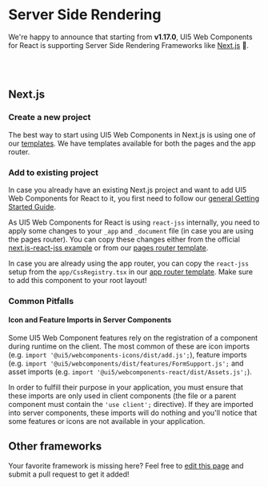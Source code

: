 
<Meta title="Server Side Rendering" />

<TableOfContent />

# Server Side Rendering

We're happy to announce that starting from **v1.17.0**, UI5 Web Components for React is supporting Server Side Rendering Frameworks like [Next.js](https://nextjs.org/) 🎉.

<SsrLimitations />

<br />
<br />

## Next.js

### Create a new project

The best way to start using UI5 Web Components in Next.js is using one of our [templates](https://sap.github.io/ui5-webcomponents-react/?path=/docs/project-templates--docs).
We have templates available for both the pages and the app router.

### Add to existing project

In case you already have an existing Next.js project and want to add UI5 Web Components for React to it, you first need to follow our [general Getting Started Guide](https://sap.github.io/ui5-webcomponents-react/?path=/docs/getting-started--docs#add-ui5webcomponents-react-to-an-existing-app).

As UI5 Web Components for React is using `react-jss` internally, you need to apply some changes to your `_app` and `_document` file (in case you are using the pages router).
You can copy these changes either from the official [next.js-react-jss example](https://github.com/vercel/next.js/tree/canary/examples/with-react-jss) or from our [pages router template](https://github.com/SAP/ui5-webcomponents-react/tree/main/examples/nextjs-pages).

In case you are already using the app router, you can copy the `react-jss` setup from the `app/CssRegistry.tsx` in our [app router template](https://github.com/SAP/ui5-webcomponents-react/tree/main/examples/nextjs-app). Make sure to add this component to your root layout! 

### Common Pitfalls

#### Icon and Feature Imports in Server Components

Some UI5 Web Component features rely on the registration of a component during runtime on the client. 
The most common of these are icon imports (e.g. `import '@ui5/webcomponents-icons/dist/add.js';`), feature imports (e.g. `import '@ui5/webcomponents/dist/features/FormSupport.js';` and asset imports (e.g. `import '@ui5/webcomponents-react/dist/Assets.js';`).

In order to fulfill their purpose in your application, you must ensure that these imports are only used in client components (the file or a parent component must contain the `'use client';` directive).
If they are imported into server components, these imports will do nothing and you'll notice that some features or icons are not available in your application.

## Other frameworks

Your favorite framework is missing here? Feel free to [edit this page](https://github.com/SAP/ui5-webcomponents-react/blob/main/docs/knowledge-base/ServerSideRendering.mdx) and submit a pull request to get it added!

<Footer />
